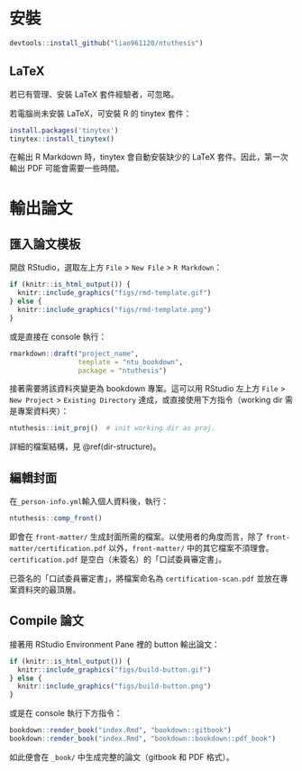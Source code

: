 # 安裝 {#install}

```r
devtools::install_github("liao961120/ntuthesis")
```

## LaTeX

若已有管理、安裝 LaTeX 套件經驗者，可忽略。

若電腦尚未安裝 LaTeX，可安裝 R 的 tinytex 套件：

```r
install.packages('tinytex')
tinytex::install_tinytex()
```

在輸出 R Markdown 時，tinytex 會自動安裝缺少的 LaTeX 套件。因此，第一次輸出 PDF 可能會需要一些時間。


# 輸出論文 {#export-thesis}

## 匯入論文模板 {#import-template}

開啟 RStudio，選取左上方 `File` > `New File` > `R Markdown`：

```r
if (knitr::is_html_output()) {
  knitr::include_graphics("figs/rmd-template.gif")
} else {
  knitr::include_graphics("figs/rmd-template.png")
}
```

或是直接在 console 執行：
```r
rmarkdown::draft("project_name",
                 template = "ntu_bookdown",
                 package = "ntuthesis")
```

接著需要將該資料夾變更為 bookdown 專案。這可以用 RStudio 左上方 `File` > `New Project` > `Existing Directory` 達成，或直接使用下方指令（working dir 需是專案資料夾）：
```r
ntuthesis::init_proj()  # init working dir as proj.
```

詳細的檔案結構，見 \@ref(dir-structure)。

## 編輯封面 {#edit-front-matter}

在`_person-info.yml`輸入個人資料後，執行：
```r
ntuthesis::comp_front()
```

即會在 `front-matter/` 生成封面所需的檔案。以使用者的角度而言，除了 `front-matter/certification.pdf` 以外，`front-matter/` 中的其它檔案不須理會。`certification.pdf` 是空白（未簽名）的「口試委員審定書」。

已簽名的「口試委員審定書」，將檔案命名為 `certification-scan.pdf` 並放在專案資料夾的最頂層。

## Compile 論文 {#compile-thesis}

接著用 RStudio Environment Pane 裡的 button 輸出論文：

```r
if (knitr::is_html_output()) {
  knitr::include_graphics("figs/build-button.gif")
} else {
  knitr::include_graphics("figs/build-button.png")
}
```

或是在 console 執行下方指令：
```r
bookdown::render_book("index.Rmd", "bookdown::gitbook")
bookdown::render_book("index.Rmd", "bookdown::bookdown::pdf_book")
```

如此便會在 `_book/` 中生成完整的論文（gitbook 和 PDF 格式）。


